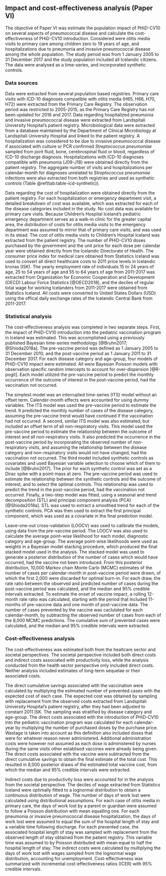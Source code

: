 ## Impact and cost-effectiveness analysis (Paper VI){#paper6}

The objective of Paper VI was estimate the population impact of PHiD-CV10 on several aspects of pneumococcal disease and calculate the cost-effectiveness of PHiD-CV10 introduction. 
Considered were otitis media visits to primary care among children zero to 19 years of age, and hospitalizations due to pneumonia and invasive pneumococcal disease among the whole population. 
The study period was from 1 January 2005 to 31 December 2017 and the study population included all Icelandic citizens.
The data were analysed as a time-series, and incorporated synthetic controls. 

### Data sources 

Data were extracted from several population based registries.
Primary care visits with ICD-10 diagnoses compatible with otitis media (H65, H66, H70, H72) were extracted from the Primary Care Registry. 
The observation period was restricted to 2005-2015, as the Primary Care Registry has not been updated for 2016 and 2017.
Data regarding hospitalized pneumonia and invasive pneumococcal disease were extracted from Landspitali University Hospital's patient registry.
Microbiological data were extracted from a database maintained by the Department of Clinical Microbiology at Landspitali University Hospital and linked to the patient registry.
A hospitalization was considered to be due to invasive pneumococcal disease if associated with culture or PCR confirmed *Streptococcus pneumoniae* sampled from joint fluid, bone, cerebrospinal fluid or blood, regardless of ICD-10 discharge diagnosis.
Hospitalizations with ICD-10 diagnoses compatible with pneumonia (J09-J18) were obtained directly from the patient registry. 
The aggregate number of visits and hospitalizations per calendar-month for diagnoses unrelated to *Streptococcus pneumoniae* infections were also extracted from both registries and used as synthetic controls (Table \@ref(tab:table-icd-synthetic)).

Data regarding the cost of hospitalization were obtained directly from the patient registry.
For each hospitalization or emergency department visit, a detailed breakdown of cost was available, which was extracted for each of the disease categories included in the study.
No cost data was available for primary care visits.
Because Children's Hospital Iceland's pediatric emergency department serves as a walk-in clinic for the greater capital area, the distribution of costs for otitis media visits to the emergency department was assumed to mirror that of primary care visits, and was used in its stead.
The cost of otitis media visits to Children's Hospital Iceland was extracted from the patient registry.
The number of PHiD-CV10 doses purchased by the government and the unit price for each dose per calendar year were obtained directly from the Icelandic Directorate of Health.
The consumer price index for medical care obtained from Statistics Iceland was used to convert all direct healthcare costs to 2011 price levels in Icelandic kronas (ISK).
The yearly employment rate of individuals 15 to 24 years of age, 25 to 54 years of age and 55 to 64 years of age from 2011-2017 was extracted from Organization for Economic Cooperation and Development (OECD) Labour Force Statistics [@OECD2018], and the deciles of regular total wage for working Icelanders from 2011-2017 were obtained from Statistics Iceland.
All costs were converted to United States Dollars (USD) using the offical daily exchange rates of the Icelandic Central Bank from 2011-2017.

### Statistical analysis

The cost-effectiveness analysis was completed in two separate steps. 
First, the impact of PHiD-CV10 introduction into the pediatric vaccination program in Iceland was estimated.
This was accomplished using a previously published Bayesian time-series methodology [@Bruhn2017; @Shioda2018a].
The pre-vaccine period was defined as 1 January 2005 to 31 December 2010, and the post-vaccine period as 1 January 2011 to 31 December 2017. 
For each disease category and age-group, four models of PHiD-CV10 impact were estimated.
All were Bayesian Poisson models with observation specific random intercepts to account for over-dispersion [@R-pogit]. 
Each model utilized the pre-vaccine period to predict the monthly occurrence of the outcome of interest in the post-vaccine period, had the vaccination not occurred. 

The simplest model was an interrupted time-series (ITS) model without an offset term.
Calender-month effects were accounted for using dummy variables.
The ITS model was used the pre-vaccine period to estimate the trend.
It predicted the monthly number of cases of the disease category, assuming the pre-vaccine trend would have continued if the vaccination had not occurred. 
A second, similar ITS model was also estimated, but included an offset term of all non-respiratory visits.
This model used the pre-vaccine period to estimate the relationship between the outcome of interest and all non-respiratory visits.
It also predicted the occurrence in the post-vaccine period by incorporating the observed number of non-respiratory visits, and assuming the relationship between the disease category and non-respiratory visits would not have changed, had the vaccination not occurred. 
The third model included synthetic controls as covariates and used Bayesian variable selection to choose which of them to include [@Bruhn2017].
The prior for each synthetic control was set as a Dirac spike with a point-mass at zero. 
The pre-vaccine period was used to estimate the relationship between the synthetic controls and the outcome of interest, and to select the optimal controls.
This relationship was used to predict the trend in the post-vaccine period, had the vaccination not occurred.
Finally, a two-step model was fitted, using a seasonal and trend decomposition (STL) and principal component analysis (PCA) [@Shioda2018a].
STL was used to extract a smoothed trend for each of the synthetic controls.
PCA was then used to extract the first principal component, which was used as a covariate in the final prediction model.

Leave-one-out cross-validation (LOOCV) was used to calibrate the models, using data from the pre-vaccine period.
The LOOCV was also used to calculate the average point-wise likelihood for each model, diagnostic category and age-group. 
The average point-wise likelihoods were used as weights in a Bayesian model stacking procedure, which produced the final stacked model used in the analysis.
The stacked model was used to generate a posterior distribution of the number of cases which would have occurred, had the vaccine not been introduced. 
From this posterior distribution, 10,000 Markov chain Monte Carlo (MCMC) estimates of the number of cases per calendar-month in post-vaccine period were drawn, of which the first 2,000 were discarded for optimal burn-in. 
For each draw, the rate ratio between the observed and predicted number of cases during the post-vaccine period was calculated, and the median and 95% credible intervals extracted.
To estimate the onset of vaccine impact, a rolling 12-month rate ratio was calculated, starting with the period that included 11-months of pre-vaccine data and one month of post-vaccine data.
The number of cases prevented by the vaccine was caclulated for each calendar-month, by subtracting the observed number of cases from each of the 8,000 MCMC predictions.
The cumulative sum of prevented cases were calculated, and the median and 95% credible intervals were extracted.

### Cost-effectiveness analysis

The cost-effectiveness was estimated both from the healtcare sector and societal perspectives.
The societal perspective included both direct costs and indirect costs associated with productivity loss, while the analysis conducted from the health sector perspective only included direct costs.
Neither analysis included estimates of long-term sequelae or their associated costs.

The direct cumulative savings associated with the vaccination were calculated by multiplying the estimated number of prevented cases with the expected cost of each case. 
The expected cost was obtained by sampling with replacement from the observed costs extracted from Landspitali University Hospital's patient registry, after they had been adjusted to constant 2011 ISK.
The sampling was stratified by disease category and age-group.
The direct costs associated with the introduction of PHiD-CV10 into the pediatric vaccination program was calculated for each calendar-year by multiplying the number of purchased doses by the purchase price.
Wastage is taken into account as this definition also included doses that were for whatever reason never administered.
Additional administration costs were however not assumed as each dose is administered by nurses during the same visits other establised vaccines were already being given.
The direct costs associated with the vaccine were subtracted from the direct cumulative savings to obtain the final estimate of the total cost.
This resulted in 8,000 posterior draws of the estimated total vaccine cost, from which the median and 95% credible intervals were extracted.

Indirect costs due to productivity loss were accounted for in the analysis from the societal perspective. 
The deciles of wage extracted from Statistics Iceland were optimally fitted to a lognormal distribution to obtain a continuous distribution of wage.
The number of days of work lost were calculated using distributional assumptions. 
For each case of otitis media in primary care, the days of work lost by a parent or guardian were assumed to follow a Poisson distribution with mean equalling one.
For each pneumonia or invasive pneumococcal disease hospitalization, the days of work lost were assumed to equal the sum of the hospital length of stay and a variable time following discharge.
For each prevented case, the associated hospital length of stay was sampled with replacement from the observed length of stay obtained from the patient registry.
This variable time was assumed to by Poisson distributed with mean equal to half the hospital length of stay.
The indirect costs were calculated by multiplying the days of work lost with wages sampled from the lognormal wage distribution, accounting for unemployment.
Cost-effectiveness was summarized with incremental cost-effectiveness ratios (ICER) with 95% credible intervals. 